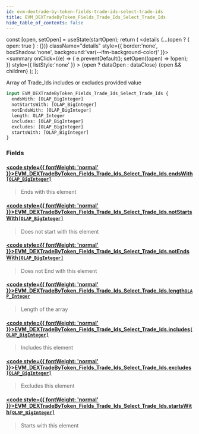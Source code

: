 ```yaml
---
id: evm-dextrade-by-token-fields-trade-ids-select-trade-ids
title: EVM_DEXTradeByToken_Fields_Trade_Ids_Select_Trade_Ids
hide_table_of_contents: false
---
```







  const [open, setOpen] = useState(startOpen);
  return (
    <details {...(open ? { open: true } : {})} className="details" style={{ border:'none', boxShadow:'none', background:'var(--ifm-background-color)' }}>
      <summary
        onClick={(e) => {
          e.preventDefault();
          setOpen((open) => !open);
        }}
        style={{ listStyle:'none' }}
      >
      {open ? dataOpen : dataClose}
      </summary>
      {open && children}
    </details>
  );
};




Array of Trade_Ids includes or excludes provided value


```graphql
input EVM_DEXTradeByToken_Fields_Trade_Ids_Select_Trade_Ids {
  endsWith: [OLAP_BigInteger]
  notStartsWith: [OLAP_BigInteger]
  notEndsWith: [OLAP_BigInteger]
  length: OLAP_Integer
  includes: [OLAP_BigInteger]
  excludes: [OLAP_BigInteger]
  startsWith: [OLAP_BigInteger]
}
```




### Fields

#### [<code style={{ fontWeight: 'normal' }}>EVM_DEXTradeByToken_Fields_Trade_Ids_Select_Trade_Ids.<b>endsWith</b></code>](#)<Bullet />[`[OLAP_BigInteger]`](/docs/graphql-reference/inputs/olap-big-integer) <Badge class="secondary" text="list"/> <Badge class="secondary" text="input"/>
> Ends with this element
> 

#### [<code style={{ fontWeight: 'normal' }}>EVM_DEXTradeByToken_Fields_Trade_Ids_Select_Trade_Ids.<b>notStartsWith</b></code>](#)<Bullet />[`[OLAP_BigInteger]`](/docs/graphql-reference/inputs/olap-big-integer) <Badge class="secondary" text="list"/> <Badge class="secondary" text="input"/>
> Does not start with this element
> 

#### [<code style={{ fontWeight: 'normal' }}>EVM_DEXTradeByToken_Fields_Trade_Ids_Select_Trade_Ids.<b>notEndsWith</b></code>](#)<Bullet />[`[OLAP_BigInteger]`](/docs/graphql-reference/inputs/olap-big-integer) <Badge class="secondary" text="list"/> <Badge class="secondary" text="input"/>
> Does not End with this element
> 

#### [<code style={{ fontWeight: 'normal' }}>EVM_DEXTradeByToken_Fields_Trade_Ids_Select_Trade_Ids.<b>length</b></code>](#)<Bullet />[`OLAP_Integer`](/docs/graphql-reference/inputs/olap-integer) <Badge class="secondary" text="input"/>
> Length of the array
> 

#### [<code style={{ fontWeight: 'normal' }}>EVM_DEXTradeByToken_Fields_Trade_Ids_Select_Trade_Ids.<b>includes</b></code>](#)<Bullet />[`[OLAP_BigInteger]`](/docs/graphql-reference/inputs/olap-big-integer) <Badge class="secondary" text="list"/> <Badge class="secondary" text="input"/>
> Includes this element
> 

#### [<code style={{ fontWeight: 'normal' }}>EVM_DEXTradeByToken_Fields_Trade_Ids_Select_Trade_Ids.<b>excludes</b></code>](#)<Bullet />[`[OLAP_BigInteger]`](/docs/graphql-reference/inputs/olap-big-integer) <Badge class="secondary" text="list"/> <Badge class="secondary" text="input"/>
> Excludes this element
> 

#### [<code style={{ fontWeight: 'normal' }}>EVM_DEXTradeByToken_Fields_Trade_Ids_Select_Trade_Ids.<b>startsWith</b></code>](#)<Bullet />[`[OLAP_BigInteger]`](/docs/graphql-reference/inputs/olap-big-integer) <Badge class="secondary" text="list"/> <Badge class="secondary" text="input"/>
> Starts with this element
> 



